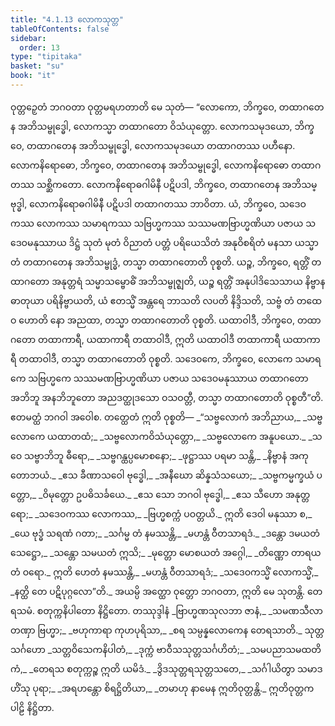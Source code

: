 ```yaml
---
title: "4.1.13 လောကသုတ္တ"
tableOfContents: false
sidebar:
  order: 13
type: "tipitaka"
basket: "su"
book: "it"
---
```



<DynamicBreadcrumb />

<Division number="112" book="it" e="ch" v="18" p="275">

<Paragraph number="832" book="it">
ဝုတ္တဉှေတံ ဘဂဝတာ ဝုတ္တမရဟတာတိ မေ သုတံ—
</Paragraph>

<Paragraph number="833" book="it">
“လောကော, ဘိက္ခဝေ, တထာဂတေန အဘိသမ္ဗုဒ္ဓေါ, လောကသ္မာ တထာဂတော ဝိသံယုတ္တော. လောကသမုဒယော, ဘိက္ခဝေ, တထာဂတေန အဘိသမ္ဗုဒ္ဓေါ, လောကသမုဒယော တထာဂတဿ ပဟီနော. လောကနိရောဓော, ဘိက္ခဝေ, တထာဂတေန အဘိသမ္ဗုဒ္ဓေါ, လောကနိရောဓော တထာဂတဿ သစ္ဆိကတော. လောကနိရောဓဂါမိနီ ပဋိပဒါ, ဘိက္ခဝေ, တထာဂတေန အဘိသမ္ဗုဒ္ဓါ, လောကနိရောဓဂါမိနီ ပဋိပဒါ တထာဂတဿ ဘာဝိတာ.
</Paragraph>

<Paragraph number="834" book="it">
ယံ, ဘိက္ခဝေ, သဒေဝကဿ လောကဿ သမာရကဿ သဗြဟ္မကဿ သဿမဏဗြာဟ္မဏိယာ ပဇာယ သဒေဝမနုဿာယ ဒိဋ္ဌံ သုတံ မုတံ ဝိညာတံ ပတ္တံ ပရိယေသိတံ အနုဝိစရိတံ မနသာ ယသ္မာ တံ တထာဂတေန အဘိသမ္ဗုဒ္ဓံ, တသ္မာ တထာဂတောတိ ဝုစ္စတိ.
</Paragraph>

<Paragraph number="835" book="it">
ယဉ္စ, ဘိက္ခဝေ, ရတ္တိံ တထာဂတော အနုတ္တရံ သမ္မာသမ္ဗောဓိံ အဘိသမ္ဗုဇ္ဈတိ, ယဉ္စ ရတ္တိံ အနုပါဒိသေသာယ နိဗ္ဗာနဓာတုယာ ပရိနိဗ္ဗာယတိ, ယံ ဧတသ္မိံ အန္တရေ ဘာသတိ လပတိ နိဒ္ဒိသတိ, သဗ္ဗံ တံ တထေဝ ဟောတိ နော အညထာ, တသ္မာ တထာဂတောတိ ဝုစ္စတိ.
</Paragraph>

<Paragraph number="836" book="it">
ယထာဝါဒီ, ဘိက္ခဝေ, တထာဂတော တထာကာရီ, ယထာကာရီ တထာဝါဒီ, ဣတိ ယထာဝါဒီ တထာကာရီ ယထာကာရီ တထာဝါဒီ, တသ္မာ တထာဂတောတိ ဝုစ္စတိ.
</Paragraph>

<Paragraph number="837" book="it">
သဒေဝကေ, ဘိက္ခဝေ, လောကေ သမာရကေ သဗြဟ္မကေ သဿမဏဗြာဟ္မဏိယာ ပဇာယ သဒေဝမနုဿာယ တထာဂတော အဘိဘူ အနဘိဘူတော အညဒတ္ထုဒသော ဝသဝတ္တီ, တသ္မာ တထာဂတောတိ ဝုစ္စတီ”တိ. ဧတမတ္ထံ ဘဂဝါ အဝေါစ. တတ္ထေတံ ဣတိ ဝုစ္စတိ—
</Paragraph>

<Paragraph number="838" type="verses" book="it">
_“သဗ္ဗလောကံ အဘိညာယ,_  
_သဗ္ဗလောကေ ယထာတထံ;_  
_သဗ္ဗလောကဝိသံယုတ္တော,_  
_သဗ္ဗလောကေ အနူပယော._  

</Paragraph>

<Paragraph number="839" type="verses" book="it">
_သ ဝေ သဗ္ဗာဘိဘူ ဓီရော,_  
_သဗ္ဗဂန္ထပ္ပမောစနော;_  
_ဖုဋ္ဌာဿ ပရမာ သန္တိ,_  
_နိဗ္ဗာနံ အကုတောဘယံ._  

</Paragraph>

<Paragraph number="840" type="verses" book="it">
_ဧသ ခီဏာသဝေါ ဗုဒ္ဓေါ,_  
_အနီဃော ဆိန္နသံသယော;_  
_သဗ္ဗကမ္မက္ခယံ ပတ္တော,_  
_ဝိမုတ္တော ဥပဓိသင်္ခယေ._  

</Paragraph>

<Paragraph number="841" type="verses" book="it">
_ဧသ သော ဘဂဝါ ဗုဒ္ဓေါ,_  
_ဧသ သီဟော အနုတ္တရော;_  
_သဒေဝကဿ လောကဿ,_  
_ဗြဟ္မစက္ကံ ပဝတ္တယိ._  

</Paragraph>

<Paragraph number="842" type="verses" book="it">
ဣတိ ဒေဝါ မနုဿာ စ,_  
_ယေ ဗုဒ္ဓံ သရဏံ ဂတာ;_  
_သင်္ဂမ္မ တံ နမဿန္တိ,_  
_မဟန္တံ ဝီတသာရဒံ._  

</Paragraph>

<Paragraph number="843" type="verses" book="it">
_ဒန္တော ဒမယတံ သေဋ္ဌော,_  
_သန္တော သမယတံ ဣသိ;_  
_မုတ္တော မောစယတံ အဂ္ဂေါ,_  
_တိဏ္ဏော တာရယတံ ဝရော._  

</Paragraph>

<Paragraph number="844" type="verses" book="it">
ဣတိ ဟေတံ နမဿန္တိ,_  
_မဟန္တံ ဝီတသာရဒံ;_  
_သဒေဝကသ္မိံ လောကသ္မိံ,_  
_နတ္ထိ တေ ပဋိပုဂ္ဂလော”တိ._  

</Paragraph>

<Paragraph number="845" book="it">
အယမ္ပိ အတ္ထော ဝုတ္တော ဘဂဝတာ, ဣတိ မေ သုတန္တိ.

</Paragraph>
</Division>

<Paragraph number="846" type="center" book="it">
တေရသမံ.



</Paragraph>

<Paragraph number="847" type="center" book="it">
စတုက္ကနိပါတော နိဋ္ဌိတော.



</Paragraph>

<Paragraph number="848" type="center" book="it">
တဿုဒ္ဒါနံ


</Paragraph>

<Paragraph number="849" type="verses" book="it">
_ဗြာဟ္မဏသုလဘာ ဇာနံ,_  
_သမဏသီလာ တဏှာ ဗြဟ္မာ;_  
_ဗဟုကာရာ ကုဟပုရိသာ,_  
_စရ သမ္ပန္နလောကေန တေရသာတိ._  


</Paragraph>

<Paragraph number="850" type="center" book="it">
သုတ္တသင်္ဂဟော


</Paragraph>

<Paragraph number="851" type="verses" book="it">
_သတ္တဝိသေကနိပါတံ,_  
_ဒုက္ကံ ဗာဝီသသုတ္တသင်္ဂဟိတံ;_  
_သမပညာသမထတိကံ,_  
_တေရသ စတုက္ကဉ္စ ဣတိ ယမိဒံ._  

</Paragraph>

<Paragraph number="852" type="verses" book="it">
_ဒွိဒသုတ္တရသုတ္တသတေ,_  
_သင်္ဂါယိတွာ သမာဒဟိံသု ပုရာ;_  
_အရဟန္တော စိရဋ္ဌိတိယာ,_  
_တမာဟု နာမေန ဣတိဝုတ္တန္တိ._  


</Paragraph>

<Paragraph number="853" type="center" book="it">
ဣတိဝုတ္တကပါဠိ နိဋ္ဌိတာ.
</Paragraph>